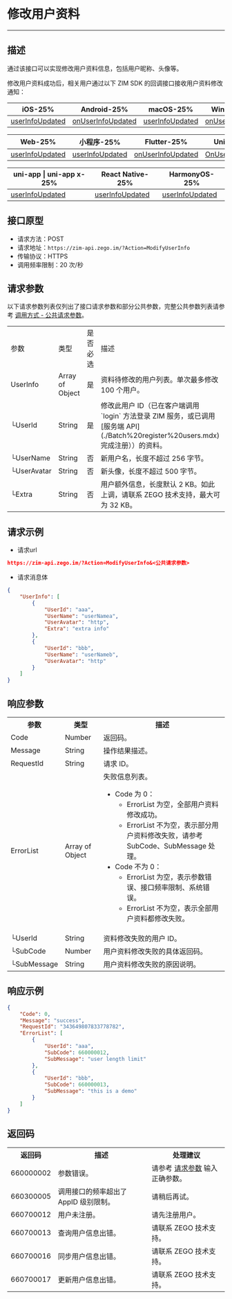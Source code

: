 
# 修改用户资料

- - -

## 描述

通过该接口可以实现修改用户资料信息，包括用户昵称、头像等。

修改用户资料成功后，相关用户通过以下 ZIM SDK 的回调接口接收用户资料修改通知：

| iOS-25% | Android-25% | macOS-25% | Windows-25% | 
| --- | --- | --- | --- |
| [userInfoUpdated](https://doc-zh.zego.im/article/api?doc=zim_API~objective-c_ios~protocol~ZIMEventHandler#zim-user-info-updated) | [onUserInfoUpdated](https://doc-zh.zego.im/article/api?doc=zim_API~java_android~class~ZIMEventHandler#on-user-info-updated) | [userInfoUpdated](https://doc-zh.zego.im/article/api?doc=zim_API~objective-c_macos~protocol~ZIMEventHandler#zim-user-info-updated) | [onUserInfoUpdated](https://doc-zh.zego.im/article/api?doc=zim_API~cpp_windows~class~ZIMEventHandler#on-user-info-updated) | 

| Web-25% | 小程序-25% | Flutter-25% | Unity3D-25% |
| --- | --- | --- | --- |
| [userInfoUpdated](https://doc-zh.zego.im/article/api?doc=zim_API~javascript_web~interface~ZIMEventHandler#user-info-updated) | [userInfoUpdated](https://doc-zh.zego.im/article/api?doc=zim_API~javascript_wxxcx~interface~ZIMEventHandler#user-info-updated) | [onUserInfoUpdated](https://pub.dev/documentation/zego_zim/latest/zego_zim/ZIMEventHandler/onUserInfoUpdated.html) | [OnUserInfoUpdated](https://doc-zh.zego.im/article/api?doc=zim_API~cs_unity3d~class~ZIMEventHandler#on-user-info-updated) | 

| uni-app \| uni-app x-25% | React Native-25% | HarmonyOS-25% |
| --- | --- |  --- | 
|[userInfoUpdated](https://doc-zh.zego.im/article/api?doc=zim_API~javascript_uni-app~interface~ZIMEventHandler#user-info-updated) | [userInfoUpdated](https://doc-zh.zego.im/article/api?doc=zim_API~javascript_react-native~interface~ZIMEventHandler#user-info-updated) | [userInfoUpdated](https://doc-zh.zego.im/article/api?doc=zim_API~javascript_harmony~interface~ZIMEventHandler#user-info-updated) |

## 接口原型

- 请求方法：POST
- 请求地址：`https://zim-api.zego.im/?Action=ModifyUserInfo`
- 传输协议：HTTPS
- 调用频率限制：20 次/秒

## 请求参数

以下请求参数列表仅列出了接口请求参数和部分公共参数，完整公共参数列表请参考 [调用方式 - 公共请求参数](../Accessing%20Server%20APIs.mdx#2-公共参数)。

<table class="collapsible-table" >
<tbody><tr data-row-level="1">
<td>参数</td>
<td>类型</td>
<td>是否必选</td>
<td>描述</td>
</tr>
<tr data-row-level="2" data-row-child="true">
<td>UserInfo</td>
<td>Array of Object</td>
<td>是</td>
<td>资料待修改的用户列表。单次最多修改 100 个用户。</td>
</tr>
<tr data-row-level="2-1">
<td>└UserId</td>
<td>String</td>
<td>是</td>
<td>修改此用户 ID（已在客户端调用 `login` 方法登录 ZIM 服务，或已调用 [服务端 API](./Batch%20register%20users.mdx) 完成注册））的资料。</td>
</tr>
<tr data-row-level="2-2">
<td>└UserName</td>
<td>String</td>
<td>否</td>
<td>新用户名，长度不超过 256 字节。</td>
</tr>
<tr data-row-level="2-3">
<td>└UserAvatar</td>
<td>String</td>
<td>否</td>
<td>新头像，长度不超过 500 字节。</td>
</tr>
<tr data-row-level="2-4">
<td>└Extra</td>
<td>String</td>
<td>否</td>
<td>用户额外信息，长度默认 2 KB。如此上调，请联系 ZEGO 技术支持，最大可为 32 KB。</td>
</tr>
</tbody></table>

## 请求示例

- 请求url
```json
https://zim-api.zego.im/?Action=ModifyUserInfo&<公共请求参数>
```

- 请求消息体
```json
{
    "UserInfo": [
        {
            "UserId": "aaa",
            "UserName": "userNamea",
            "UserAvatar": "http",
            "Extra": "extra info"
        },
        {
            "UserId": "bbb",
            "UserName": "userNameb",
            "UserAvatar": "http"
        }
    ]
}
```

## 响应参数

<table class="collapsible-table" >
<tbody><tr data-row-level="1">
<th>参数</th>
<th>类型</th>
<th>描述</th>
</tr>
<tr data-row-level="2">
<td>Code</td>
<td>Number</td>
<td>返回码。</td>
</tr>
<tr data-row-level="3">
<td>Message</td>
<td>String</td>
<td>操作结果描述。</td>
</tr>
<tr data-row-level="4">
<td>RequestId</td>
<td>String</td>
<td>请求 ID。</td>
</tr>
<tr data-row-level="5" data-row-child="true">
<td>ErrorList</td>
<td>Array of Object</td>
<td>
失败信息列表。
<ul><li>
Code 为 0：
<ul><li>ErrorList 为空，全部用户资料修改成功。</li><li>ErrorList 不为空，表示部分用户资料修改失败，请参考 SubCode、SubMessage 处理。</li></ul>
</li>
<li>
Code 不为 0：
<ul><li>ErrorList 为空，表示参数错误、接口频率限制、系统错误。</li><li>ErrorList 不为空，表示全部用户资料都修改失败。</li></ul>
</li>
</ul></td>
</tr>
<tr data-row-level="5-1">
<td>└UserId</td>
<td>String</td>
<td>资料修改失败的用户 ID。</td>
</tr>
<tr data-row-level="5-2">
<td>└SubCode</td>
<td>Number</td>
<td>用户资料修改失败的具体返回码。</td>
</tr>
<tr data-row-level="5-3">
<td>└SubMessage</td>
<td>String</td>
<td>用户资料修改失败的原因说明。</td>
</tr>
</tbody></table>

## 响应示例

```json
{
    "Code": 0,
    "Message": "success",
    "RequestId": "343649807833778782",
    "ErrorList": [
        {
            "UserId": "aaa",
            "SubCode": 660000012,
            "SubMessage": "user length limit"
        },
        {
            "UserId": "bbb",
            "SubCode": 660000013,
            "SubMessage": "this is a demo"
        }
    ]
}
```

## 返回码

<table>

<tbody><tr>
<th>返回码</th>
<th>描述</th>
<th>处理建议</th>
</tr>
<tr>
<td>660000002</td>
<td>参数错误。</td>
<td>请参考 <a href="#请求参数">请求参数</a> 输入正确参数。</td>
</tr>
<tr>
<td>660300005</td>
<td>调用接口的频率超出了 AppID 级别限制。</td>
<td>请稍后再试。</td>
</tr>
<tr>
<td>660700012</td>
<td>用户未注册。</td>
<td>请先注册用户。</td>
</tr>
<tr>
<td>660700013</td>
<td>查询用户信息出错。</td>
<td>请联系 ZEGO 技术支持。</td>
</tr>
<tr>
<td>660700016</td>
<td>同步用户信息出错。</td>
<td>请联系 ZEGO 技术支持。</td>
</tr>
<tr>
<td>660700017</td>
<td>更新用户信息出错。</td>
<td>请联系 ZEGO 技术支持。</td>
</tr>
</tbody></table>
